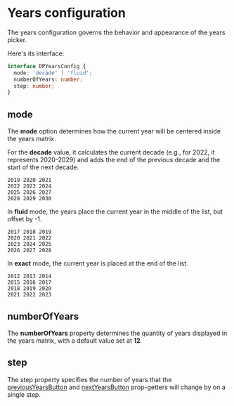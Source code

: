# Years configuration

The years configuration governs the behavior and appearance of the years picker.

Here's its interface:

```ts
interface DPYearsConfig {
  mode: 'decade' | 'fluid';
  numberOfYears: number;
  step: number;
}
```

## mode

The **mode** option determines how the current year will be centered inside the years matrix.

For the **decade** value, it calculates the current decade (e.g., for 2022, it represents 2020-2029) and adds the end of the previous decade and the start of the next decade.

```text
2019 2020 2021
2022 2023 2024
2025 2026 2027
2028 2029 2030
```

In **fluid** mode, the years place the current year in the middle of the list, but offset by -1.

```text
2017 2018 2019
2020 2021 2022
2023 2024 2025
2026 2027 2028
```

In **exact** mode, the current year is placed at the end of the list.

```text
2012 2013 2014
2015 2016 2017
2018 2019 2020
2021 2022 2023
```

## numberOfYears

The **numberOfYears** property determines the quantity of years displayed in the years matrix, with a default value set at **12**.

## step

The step property specifies the number of years that the [previousYearsButton](/datepicker/state-prop-getters#previousyearbutton) and [nextYearsButton](/datepicker/state-prop-getters#nextyearbutton) prop-getters will change by on a single step.
